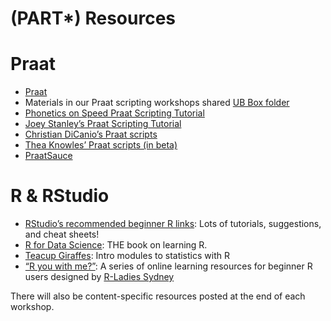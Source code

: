 # (PART\*) Resources {-}

# Praat {-}
- [Praat](https://www.fon.hum.uva.nl/praat/)
- Materials in our Praat scripting workshops shared [UB Box folder](https://buffalo.box.com/s/nam5hsmqhgq02hye4tee7ujth0tut56q)
- [Phonetics on Speed Praat Scripting Tutorial](https://praatscripting.lingphon.net/index.html)
- [Joey Stanley's Praat Scripting Tutorial](https://joeystanley.com/downloads/190918-praat_scripting#1_creating_a_praat_script)
- [Christian DiCanio's Praat scripts](http://www.acsu.buffalo.edu/~cdicanio/scripts.html)
- [Thea Knowles' Praat scripts (in beta)](https://github.com/thealk/PraatScripts)
- [PraatSauce](https://github.com/kirbyj/praatsauce)


# R & RStudio {-}
- [RStudio's recommended beginner R links](https://education.rstudio.com/learn/beginner/): Lots of tutorials, suggestions, and cheat sheets!
- [R for Data Science](https://r4ds.had.co.nz/): THE book on learning R.
- [Teacup Giraffes](https://tinystats.github.io/teacups-giraffes-and-statistics/index.html): Intro modules to statistics with R
- ["R you with me?"](https://rladiessydney.org/courses/ryouwithme/): A series of online learning resources for beginner R users designed by [R-Ladies Sydney](https://rladiessydney.org/)

There will also be content-specific resources posted at the end of each workshop.

<!-- Check out [our resources][Workshops] -->
<!-- Note I linked to the section header text -->